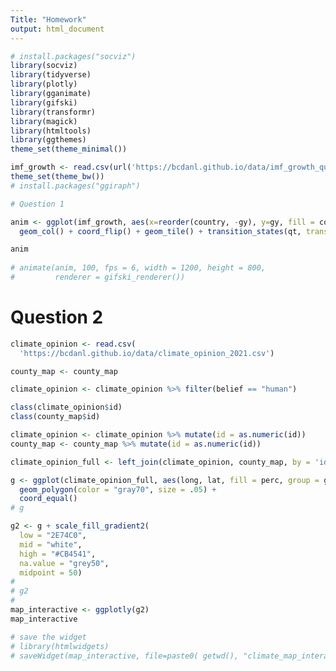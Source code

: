 ```yaml
---
Title: "Homework"
output: html_document
---
```

```r
# install.packages("socviz")
library(socviz)
library(tidyverse)
library(plotly)
library(gganimate)
library(gifski)
library(transformr)
library(magick)
library(htmltools)
library(ggthemes)
theme_set(theme_minimal())
```


```r

imf_growth <- read.csv(url('https://bcdanl.github.io/data/imf_growth_quarterly.csv'))
theme_set(theme_bw())
# install.packages("ggiraph")

# Question 1

anim <- ggplot(imf_growth, aes(x=reorder(country, -gy), y=gy, fill = country)) +
  geom_col() + coord_flip() + geom_tile() + transition_states(qt, transition_length = 1)

anim
 
# animate(anim, 100, fps = 6, width = 1200, height = 800,
#         renderer = gifski_renderer())

```
<!-- rmarkdown::render_site() -->

# Question 2

```r
climate_opinion <- read.csv(
  'https://bcdanl.github.io/data/climate_opinion_2021.csv')

county_map <- county_map

climate_opinion <- climate_opinion %>% filter(belief == "human")

class(climate_opinion$id)
class(county_map$id)

climate_opinion <- climate_opinion %>% mutate(id = as.numeric(id))
county_map <- county_map %>% mutate(id = as.numeric(id))

climate_opinion_full <- left_join(climate_opinion, county_map, by = 'id')

g <- ggplot(climate_opinion_full, aes(long, lat, fill = perc, group = group, text = GeoName)) +
  geom_polygon(color = "gray70", size = .05) +
  coord_equal()
# g

g2 <- g + scale_fill_gradient2(
  low = "2E74C0",
  mid = "white",
  high = "#CB4541",
  na.value = "grey50",
  midpoint = 50)
# 
# g2
# 
map_interactive <- ggplotly(g2)
map_interactive

# save the widget
# library(htmlwidgets)
# saveWidget(map_interactive, file=paste0( getwd(), "climate_map_interactive.html"))
```
